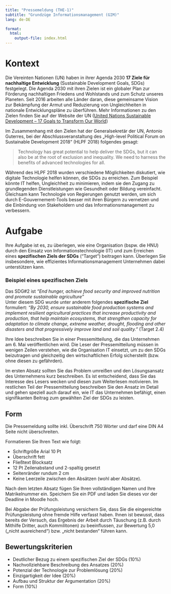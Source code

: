 ```yaml
---
title: "Pressemeldung (THE-1)"
subtitle: "Grundzüge Informationsmanagement (GIM)"
lang: de-DE

format: 
  html:
    output-file: index.html
---
```


# Kontext

Die Vereinten Nationen (UN) haben in ihrer Agenda 2030 __17 Ziele für nachhaltige Entwicklung__ (Sustainable Development Goals, SDGs) festgelegt. Die Agenda 2030 mit ihren Zielen ist ein globaler Plan zur Förderung nachhaltigen Friedens und Wohlstands und zum Schutz unseres Planeten. Seit 2016 arbeiten alle Länder daran, diese gemeinsame Vision zur Bekämpfung der Armut und Reduzierung von Ungleichheiten in nationale Entwicklungspläne zu überführen. 
Mehr Informationen zu den Zielen finden Sie auf der Website der UN ([United Nations Sustainable Development – 17 Goals to Transform Our World](https://sdgs.un.org/goals))

Im Zusammenhang mit den Zielen hat der Generalsekretär der UN, Antonio Guterres, bei der Abschlussveranstaltung des „High-level Political Forum on Sustainable Development 2018“ (HLPF 2018) folgendes gesagt: 

> Technology has great potential to help deliver the SDGs, but it can also be at the root of exclusion and inequality. We need to harness the benefits of advanced technologies for all.

Während des HLPF 2018 wurden verschiedene Möglichkeiten diskutiert, wie digitale Technologie helfen können, die SDGs zu erreichen. Zum Beispiel könnte IT helfen, Ungleichheit zu minimieren, indem sie den Zugang zu grundlegenden Dienstleistungen wie Gesundheit oder Bildung vereinfacht. Gleichsam kann Technologie von Regierungen genutzt werden, um sich durch E-Gouvernement-Tools besser mit ihren Bürgern zu vernetzen und die Einbindung von Stakeholdern und das Informationsmanagement zu verbessern.

# Aufgabe

Ihre Aufgabe ist es, zu überlegen, wie eine Organisation (bspw. die HNU) durch den Einsatz von Informationstechnologie (IT) und zum Erreichen eines __spezifischen Ziels der SDGs__ ("Target") beitragen kann. Überlegen Sie insbesondere, wie effizientes Informationsmanagement Unternehmen dabei unterstützen kann.

:::{.callout-note}
### Beispiel eines spezifischen Ziels
Das SDG#2 ist *"End hunger, achieve food security and improved nutrition and promote sustainable agriculture"*   
Unter diesem SDG wurde unter anderem folgendes __spezifische Ziel__ formuliert: *"By 2030, ensure sustainable food production systems and implement resilient agricultural practices that increase productivity and production, that help maintain ecosystems, that strengthen capacity for adaptation to climate change, extreme weather, drought, flooding and other disasters and that progressively improve land and soil quality."* (Target 2.4)
::::

Ihre Idee beschreiben Sie in einer Pressemitteilung, die das Unternehmen am 6. Mai veröffentlichen wird. Die Leser der Pressemitteilung müssen in wenigen Zeilen verstehen, wie die Organisation IT einsetzt, um zu den SDGs beizutragen und gleichzeitig den wirtschaftlichen Erfolg sicherstellt (bzw. ohne diesen zu gefährden). 

Im ersten Absatz sollten Sie das Problem umreißen und den Lösungsansatz des Unternehmens kurz beschreiben. Es ist entscheidend, dass Sie das Interesse des Lesers wecken und diesen zum Weiterlesen motivieren. Im restlichen Teil der Pressemitteilung beschreiben Sie den Ansatz im Detail und gehen speziell auch darauf ein, wie IT das Unternehmen befähigt, einen signifikanten Beitrag zum gewählten Ziel der SDGs zu leisten.

## Form
Die Pressemeldung sollte inkl. Überschrift 750 Wörter und darf eine DIN A4 Seite nicht überschreiten.

Formatieren Sie Ihren Text wie folgt: 

- Schriftgröße Arial 10 Pt
- Überschrift fett
- Fließtext Blocksatz
- 12 Pt Zeilenabstand und 2-spaltig gesetzt
- Seitenränder rundum 2 cm
- Keine Leerzeile zwischen den Absätzen (wohl aber Absätze).

Nach dem letzten Absatz fügen Sie Ihren vollständigen Namen und Ihre Matrikelnummer ein. Speichern Sie ein PDF und laden Sie dieses vor der Deadline in Moodle hoch.

Bei Abgabe der Prüfungsleistung versichern Sie, dass Sie die eingereichte Prüfungsleistung ohne fremde Hilfe verfasst haben. Ihnen ist bewusst, dass bereits der Versuch, das Ergebnis der Arbeit durch Täuschung (z.B. durch Mithilfe Dritter, auch Kommilitonen) zu beeinflussen, zur Bewertung 5,0 („nicht ausreichend“) bzw. „nicht bestanden“ führen kann.

## Bewertungskriterien

- Deutlicher Bezug zu einem spezifischen Ziel der SDGs (10%)
-	Nachvollziehbare Beschreibung des Ansatzes (20%)
-	Potenzial der Technologie zur Problemlösung (20%)
-	Einzigartigkeit der Idee (20%)
-	Aufbau und Struktur der Argumentation (20%)
-	Form (10%) 